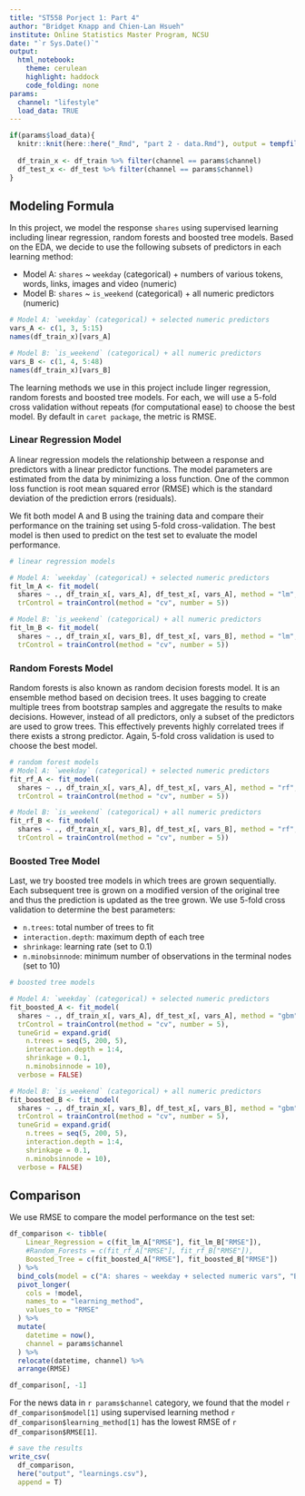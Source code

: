 ```yaml
---
title: "ST558 Porject 1: Part 4"
author: "Bridget Knapp and Chien-Lan Hsueh"
institute: Online Statistics Master Program, NCSU
date: "`r Sys.Date()`"
output:
  html_notebook:
    theme: cerulean
    highlight: haddock
    code_folding: none
params:
  channel: "lifestyle"
  load_data: TRUE
---
```



```r
if(params$load_data){
  knitr::knit(here::here("_Rmd", "part 2 - data.Rmd"), output = tempfile())
  
  df_train_x <- df_train %>% filter(channel == params$channel)
  df_test_x <- df_test %>% filter(channel == params$channel)
}
```


## Modeling Formula

In this project, we model the response `shares` using supervised learning including linear regression, random forests and boosted tree models. Based on the EDA, we decide to use the following subsets of predictors in each learning method:

- Model A: `shares` ~ `weekday` (categorical) + numbers of various tokens, words, links, images and video (numeric)
- Model B: `shares` ~ `is_weekend` (categorical) + all numeric predictors (numeric)

```r
# Model A: `weekday` (categorical) + selected numeric predictors
vars_A <- c(1, 3, 5:15)
names(df_train_x)[vars_A]

# Model B: `is_weekend` (categorical) + all numeric predictors
vars_B <- c(1, 4, 5:48)
names(df_train_x)[vars_B]
```

The learning methods we use in this project include linger regression, random forests and boosted tree models. For each, we will use a 5-fold cross validation without repeats (for computational ease) to choose the best model. By default in `caret package`, the metric is RMSE. 


### Linear Regression Model

A linear regression models the relationship between a response and predictors with a linear predictor functions. The model parameters are estimated from the data by minimizing a loss function. One of the common loss function is root mean squared error (RMSE) which is the standard deviation of the prediction errors (residuals). 

We fit both model A and B using the training data and compare their performance on the training set using 5-fold cross-validation. The best model is then used to predict on the test set to evaluate the model performance.

```r
# linear regression models

# Model A: `weekday` (categorical) + selected numeric predictors
fit_lm_A <- fit_model(
  shares ~ ., df_train_x[, vars_A], df_test_x[, vars_A], method = "lm",
  trControl = trainControl(method = "cv", number = 5))

# Model B: `is_weekend` (categorical) + all numeric predictors
fit_lm_B <- fit_model(
  shares ~ ., df_train_x[, vars_B], df_test_x[, vars_B], method = "lm",
  trControl = trainControl(method = "cv", number = 5))
```

### Random Forests Model

Random forests is also known as random decision forests model. It is an ensemble method based on decision trees. It uses bagging to create multiple trees from bootstrap samples and aggregate the results to make decisions. However, instead of all predictors, only a subset of the predictors are used to grow trees. This effectively prevents highly correlated trees if there exists a strong predictor. Again, 5-fold cross validation is used to choose the best model. 


```r
# random forest models
# Model A: `weekday` (categorical) + selected numeric predictors
fit_rf_A <- fit_model(
  shares ~ ., df_train_x[, vars_A], df_test_x[, vars_A], method = "rf",
  trControl = trainControl(method = "cv", number = 5))

# Model B: `is_weekend` (categorical) + all numeric predictors
fit_rf_B <- fit_model(
  shares ~ ., df_train_x[, vars_B], df_test_x[, vars_B], method = "rf",
  trControl = trainControl(method = "cv", number = 5))
```

### Boosted Tree Model

Last, we try boosted tree models in which trees are grown sequentially. Each subsequent tree is grown on a modified version of the original tree and thus the prediction is updated as the tree grown. We use 5-fold cross validation to determine the best parameters:

- `n.trees`: total number of trees to fit
- `interaction.depth`: maximum depth of each tree
- `shrinkage`: learning rate (set to 0.1)
- `n.minobsinnode`: minimum number of observations in the terminal nodes (set to 10)


```r
# boosted tree models

# Model A: `weekday` (categorical) + selected numeric predictors
fit_boosted_A <- fit_model(
  shares ~ ., df_train_x[, vars_A], df_test_x[, vars_A], method = "gbm",
  trControl = trainControl(method = "cv", number = 5),
  tuneGrid = expand.grid(
    n.trees = seq(5, 200, 5),
    interaction.depth = 1:4,
    shrinkage = 0.1,
    n.minobsinnode = 10),
  verbose = FALSE)

# Model B: `is_weekend` (categorical) + all numeric predictors
fit_boosted_B <- fit_model(
  shares ~ ., df_train_x[, vars_B], df_test_x[, vars_B], method = "gbm",
  trControl = trainControl(method = "cv", number = 5),
  tuneGrid = expand.grid(
    n.trees = seq(5, 200, 5),
    interaction.depth = 1:4,
    shrinkage = 0.1,
    n.minobsinnode = 10),
  verbose = FALSE)
```

## Comparison

We use RMSE to compare the model performance on the test set:

```r
df_comparison <- tibble(
    Linear_Regression = c(fit_lm_A["RMSE"], fit_lm_B["RMSE"]),
    #Random_Forests = c(fit_rf_A["RMSE"], fit_rf_B["RMSE"]),
    Boosted_Tree = c(fit_boosted_A["RMSE"], fit_boosted_B["RMSE"])
  ) %>%
  bind_cols(model = c("A: shares ~ weekday + selected numeric vars", "B: shares ~ is_weekend + all numeric vars")) %>%
  pivot_longer(
    cols = !model,
    names_to = "learning_method",
    values_to = "RMSE"
  ) %>%
  mutate(
    datetime = now(),
    channel = params$channel
  ) %>%
  relocate(datetime, channel) %>%
  arrange(RMSE)

df_comparison[, -1]
```

For the news data in ``r params$channel`` category, we found that the model ``r df_comparison$model[1]`` using supervised learning method ``r df_comparison$learning_method[1]`` has the lowest RMSE of `r df_comparison$RMSE[1]`.

```r
# save the results
write_csv(
  df_comparison, 
  here("output", "learnings.csv"), 
  append = T)
```

